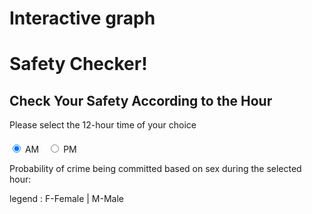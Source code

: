 # Interactive graph
<style>
    .clock {
        margin: 50px;
    }
    .hour-marker {
        fill: black;
        stroke: white;
        stroke-width: 2;
    }
    .selected-hour {
        fill: red;
    }
    .hour-sector {
        fill: none;
        stroke: black;
        stroke-width: 2;
    }
    .bar-chart {
        margin-top: 20px;
        height: auto;
    }
    .bar-f {
        fill: pink;
    }
    .bar-m {
        fill: lightblue;
    }
    .axis {
        font-size: 12px;
    }
    .button-container {
        margin-top: 20px;
    }
    .radio-button {
        margin-right: 10px;
    }
</style>

<h1>Safety Checker!</h1>
<h2>Check Your Safety According to the Hour</h2>
<label>Please select the 12-hour time of your choice</label>
<div class="button-container">
<label class="radio-button">
<input type="radio" name="period" value="AM" checked onchange="updatePeriod('AM')"> AM</label>
<label class="radio-button"><input type="radio" name="period" value="PM" onchange="updatePeriod('PM')"> PM</label>
</div>
<label>Probability of crime being committed based on sex during the selected hour: </label>
<p> legend : F-Female | M-Male</p>
<div id="bar-chart"></div>


<div id="plot"></div>

<script src="https://d3js.org/d3.v5.min.js"></script>
<script src="scripts/myscript.js"></script>
